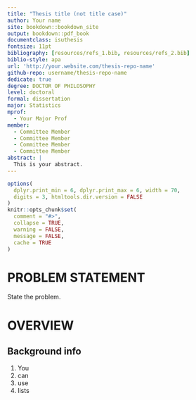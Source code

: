 ```yaml
---
title: "Thesis title (not title case)"
author: Your name
site: bookdown::bookdown_site
output: bookdown::pdf_book
documentclass: isuthesis
fontsize: 11pt
bibliography: [resources/refs_1.bib, resources/refs_2.bib]
biblio-style: apa
url: 'http://your.website.com/thesis-repo-name'
github-repo: username/thesis-repo-name
dedicate: true
degree: DOCTOR OF PHILOSOPHY
level: doctoral
formal: dissertation
major: Statistics
mprof:
  - Your Major Prof
member:
  - Committee Member
  - Committee Member
  - Committee Member
  - Committee Member
abstract: |
  This is your abstract.
---
```


```r
options(
  dplyr.print_min = 6, dplyr.print_max = 6, width = 70,
  digits = 3, htmltools.dir.version = FALSE
)
knitr::opts_chunk$set(
  comment = "#>",
  collapse = TRUE,
  warning = FALSE,
  message = FALSE,
  cache = TRUE
)
```


# PROBLEM STATEMENT

State the problem.

# OVERVIEW

## Background info

1. You
2. can
3. use
4. lists
